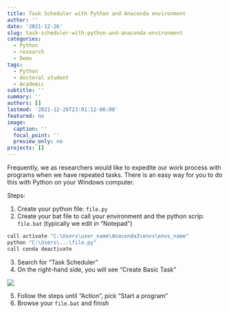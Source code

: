 ```yaml
---
title: Task Scheduler with Python and Anaconda environment
author: ''
date: '2021-12-26'
slug: task-scheduler-with-python-and-anaconda-environment
categories:
  - Python
  - research
  - Demo
tags:
  - Python
  - doctoral student
  - Academic
subtitle: ''
summary: ''
authors: []
lastmod: '2021-12-26T23:01:12-06:00'
featured: no
image:
  caption: ''
  focal_point: ''
  preview_only: no
projects: []
---
```


Frequently, we as researchers would like to expedite our work process with programs when we have repeated tasks. There is an easy way for you to do this with Python on your Windows computer.

Steps:

1.  Create your python file: `file.py`
2.  Create your bat file to call your environment and the python scrip: `file.bat` (typically we edit in "Notepad")

```r
call activate "C:\Users\user_name\Anaconda3\envs\envs_name"
python "C:\Users\...\file.py"
call conda deactivate
```

3.  Search for "Task Scheduler"
4.  On the right-hand side, you will see "Create Basic Task"

![](Capture.PNG)

5.  Follow the steps until "Action", pick "Start a program"
6.  Browse your `file.bat` and finish
